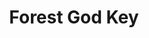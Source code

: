 ---
title: "Forest God Key"
images:
  color: "MUfCHtba5zu7O0gFemiUf4GSsB3KVZpxHwQXWnrJNtyi6LeC"
  item: "MUfCHtba5zu7I8b39BxP5Keltzmj6bVJ0vUMWI91GRxXk8da"
type: "key"
crate: "anniversary"
multiinstance: true
multiinstanceuuid: "9894c98f-376d-4bd8-9991-c8b85095875f"
---